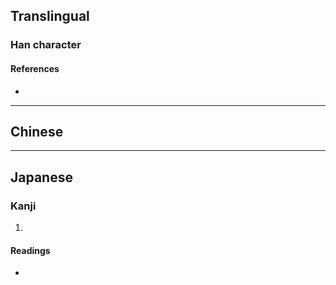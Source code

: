 {{also|懺}}
{{character info}}
==Translingual==

===Han character===
{{Han char|rn=61|rad=心|as=15|sn=18|four=|canj=PJIM|ids=⿰忄韯}}

====References====
* {{Han ref|kx=0407.551|hdz=42366.140|uh=61F4|ud=25076}}

----

==Chinese==
{{zh-see|懺|v}}

----

==Japanese==

===Kanji===
{{ja-kanji|grade=|rs=心15}}

# {{rfdef|ja|sort=心15}}

====Readings====
* {{ja-readings|on=[[ざん]] (zan), [[さん]] (san)|kun=[[くいる]] (kuiru)}}